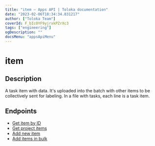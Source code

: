 ```yaml
---
title: "item — Apps API | Toloka documentation"
date: "2023-02-06T18:34:34.831217"
author: ["Toloka Team"]
coverId: F_bIcOYF9yjrxkPZrXc3
tags: ["engineering"]
ogDescription: ""
docsMenu: "appsApiMenu"
---
```


# item

## Description

A task item with data. It's uploaded into the batch with other items to be collectively sent for labeling. In a file with tasks, each line is a task item.

## Endpoints

- [Get item by ID](/docs/apps-api/ref/item/app-projects_app_project_id_items_item_id_get)
- [Get project items](/docs/apps-api/ref/item/app-projects_app_project_id_items_get)
- [Add new item](/docs/apps-api/ref/item/app-projects_app_project_id_items_post)
- [Add items in bulk](/docs/apps-api/ref/item/app-projects_app_project_id_items_bulk_post)
